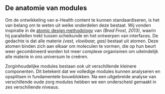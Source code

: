 ## De anatomie van modules

Om de ontwikkeling van e-Health content te kunnen standaardiseren, is het van belang om te weten uit welke onderdelen deze bestaat. Wij vonden inspiratie in de [atomic design methodology](https://atomicdesign.bradfrost.com/chapter-2/) van _(Brad Frost, 2013)_, waarin hij parallellen trekt tussen scheikunde en het ontwerpen van interfaces. De gedachte is dat alle materie _(vast, vloeibaar, gas)_ bestaat uit atomen. Deze atomen binden zich aan elkaar om moleculen te vormen, die op hun beurt weer gecombineerd worden tot meer complexe organismen om uiteindelijk alle materie in ons universum te creëren.

Zorginhoudelijke modules bestaan ook uit verschillende kleinere componenten. Dit betekent dat we volledige modules kunnen analyseren en opsplitsen in fundamentele bouwblokken. Na een uitgebreide analyse van verschillende oude zorg modules hebben we een onderscheid gemaakt in zes verschillende niveaus.

